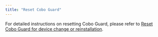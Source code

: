 ```yaml
---
title: "Reset Cobo Guard"
---
```


For detailed instructions on resetting Cobo Guard, please refer to [Reset Cobo Guard for device change or reinstallation](/en/guard/restore-key-shares-from-icloud).